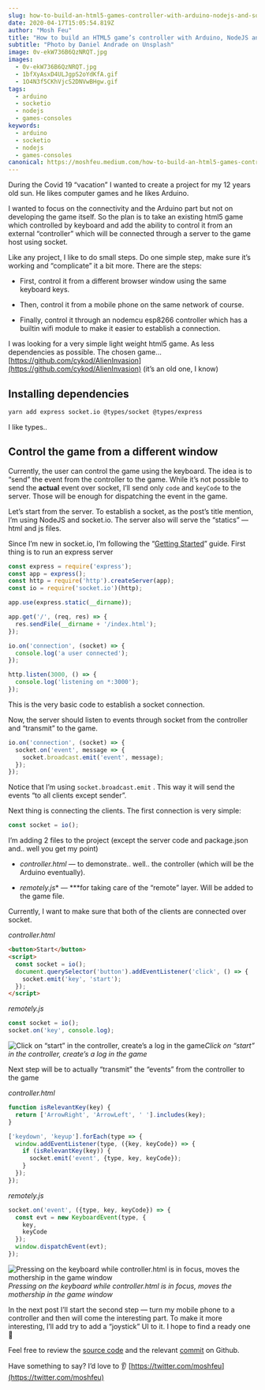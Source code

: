 ```yaml
---
slug: how-to-build-an-html5-games-controller-with-arduino-nodejs-and-socket-io-part-1
date: 2020-04-17T15:05:54.819Z
author: "Mosh Feu"
title: "How to build an HTML5 game’s controller with Arduino, NodeJS and socket.io — Part 1"
subtitle: "Photo by Daniel Andrade on Unsplash"
image: 0v-ekW736B6QzNRQT.jpg
images:
  - 0v-ekW736B6QzNRQT.jpg
  - 1bfXyAsxD4ULJgpS2oYdKfA.gif
  - 1O4N3f5CKhVjcS2DNVwBHgw.gif
tags:
  - arduino
  - socketio
  - nodejs
  - games-consoles
keywords:
  - arduino
  - socketio
  - nodejs
  - games-consoles
canonical: https://moshfeu.medium.com/how-to-build-an-html5-games-controller-with-arduino-nodejs-and-socket-io-part-1-c5067647ca51
---
```


During the Covid 19 “vacation” I wanted to create a project for my 12 years old sun. He likes computer games and he likes Arduino.

I wanted to focus on the connectivity and the Arduino part but not on developing the game itself. So the plan is to take an existing html5 game which controlled by keyboard and add the ability to control it from an external “controller” which will be connected through a server to the game host using socket.

Like any project, I like to do small steps. Do one simple step, make sure it’s working and “complicate” it a bit more. There are the steps:

* First, control it from a different browser window using the same keyboard keys.

* Then, control it from a mobile phone on the same network of course.

* Finally, control it through an nodemcu esp8266 controller which has a builtin wifi module to make it easier to establish a connection.

I was looking for a very simple light weight html5 game. As less dependencies as possible. The chosen game… [https://github.com/cykod/AlienInvasion](https://github.com/cykod/AlienInvasion) (it’s an old one, I know)

## Installing dependencies

```bash
yarn add express socket.io @types/socket @types/express
```


I like types..

## Control the game from a different window

Currently, the user can control the game using the keyboard. The idea is to “send” the event from the controller to the game. While it’s not possible to send the **actual** event over socket, I’ll send only `code` and `keyCode` to the server. Those will be enough for dispatching the event in the game.

Let’s start from the server. To establish a socket, as the post’s title mention, I’m using NodeJS and socket.io. The server also will serve the “statics” — html and js files.

Since I’m new in socket.io, I’m following the “[Getting Started](https://socket.io/get-started/chat/)” guide.
First thing is to run an express server

```js
const express = require('express');
const app = express();
const http = require('http').createServer(app);
const io = require('socket.io')(http);

app.use(express.static(__dirname));

app.get('/', (req, res) => {
  res.sendFile(__dirname + '/index.html');
});

io.on('connection', (socket) => {
  console.log('a user connected');
});

http.listen(3000, () => {
  console.log('listening on *:3000');
});
```


This is the very basic code to establish a socket connection.

Now, the server should listen to events through socket from the controller and “transmit” to the game.

```js
io.on('connection', (socket) => {
  socket.on('event', message => {
    socket.broadcast.emit('event', message);
  });
});
```


Notice that I’m using `socket.broadcast.emit` . This way it will send the events “to all clients except sender”.

Next thing is connecting the clients. The first connection is very simple:

```js
const socket = io();
```


I’m adding 2 files to the project (except the server code and package.json and.. well you get my point)

* *controller.html* — to demonstrate.. well.. the controller (which will be the Arduino eventually).

* *remotely.js** — ***for taking care of the “remote” layer. Will be added to the game file.

Currently, I want to make sure that both of the clients are connected over socket.

*controller.html*

```html
<button>Start</button>
<script>
  const socket = io();
  document.querySelector('button').addEventListener('click', () => {
    socket.emit('key', 'start');
  });
</script>
```


*remotely.js*

```js
const socket = io();
socket.on('key', console.log);
```


![Click on “start” in the controller, create’s a log in the game](1bfXyAsxD4ULJgpS2oYdKfA.gif)*Click on “start” in the controller, create’s a log in the game*

Next step will be to actually “transmit” the “events” from the controller to the game

*controller.html*

```js
function isRelevantKey(key) {
  return ['ArrowRight', 'ArrowLeft', ' '].includes(key);
}

['keydown', 'keyup'].forEach(type => {
  window.addEventListener(type, ({key, keyCode}) => {
    if (isRelevantKey(key)) {
      socket.emit('event', {type, key, keyCode});
    }
  });
});
```


*remotely.js*

```js
socket.on('event', ({type, key, keyCode}) => {
  const evt = new KeyboardEvent(type, {
    key,
    keyCode
  });
  window.dispatchEvent(evt);
});
```


![Pressing on the keyboard while controller.html is in focus, moves the mothership in the game window](1O4N3f5CKhVjcS2DNVwBHgw.gif)*Pressing on the keyboard while controller.html is in focus, moves the mothership in the game window*

In the next post I’ll start the second step — turn my mobile phone to a controller and then will come the interesting part. To make it more interesting, I’ll add try to add a “joystick” UI to it. I hope to find a ready one 🤞

Feel free to review the [source code](https://github.com/moshfeu/AlienInvasion) and the relevant [commit](https://github.com/moshfeu/AlienInvasion/commit/f6772b09d48f06b277398e0065644e26073eb208) on Github.

Have something to say? I’d love to 👂
[https://twitter.com/moshfeu](https://twitter.com/moshfeu)